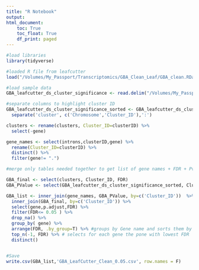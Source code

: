 ```yaml
---
title: "R Notebook"
output: 
html_document:
    toc: True
    toc_float: True
    df_print: paged
---
```


```r
#load libraries
library(tidyverse)
```

```r
#loaded R file from leafcutter
load("/Volumes/My_Passport/Transcriptomics/GBA_Clean_Leaf/GBA_clean.RData")

#load sample data
GBA_leafcutter_ds_cluster_significance <- read.delim("/Volumes/My_Passport/Transcriptomics/GBA_Clean_Leaf/leafcutter_ds_cluster_significance.txt")

```

```r
#separate columns to highlight cluster ID
GBA_leafcutter_ds_cluster_significance_sorted <- GBA_leafcutter_ds_cluster_significance %>%
  separate('cluster', c('Chromosome','Cluster_ID'),':') 

clusters <- rename(clusters, Cluster_ID=clusterID) %>%
  select(-gene)

gene_names <- select(introns,clusterID,gene) %>%
  rename(Cluster_ID=clusterID) %>%
  distinct() %>%
  filter(gene!= ".")

```

```r
#merge only tables needed together to get list of gene names + FDR + Pvalue

GBA_final <- select(clusters, Cluster_ID, FDR)
GBA_PValue <- select(GBA_leafcutter_ds_cluster_significance_sorted, Cluster_ID, p.adjust)

GBA_list <- inner_join(gene_names, GBA_PValue, by=c('Cluster_ID'))  %>%
  inner_join(GBA_final, by=c('Cluster_ID')) %>%
  select(gene,p.adjust,FDR) %>%
  filter(FDR<= 0.05 ) %>%
  drop_na() %>%
  group_by( gene) %>%
  arrange(FDR, .by_group=T) %>% #groups by Gene name and sorts them by FDR
  top_n(-1, FDR) %>% # selects for each gene the pone with lowest FDR
  distinct()


#Save
write.csv(GBA_list,'GBA_LeafCutter_Clean_0.05.csv', row.names = F)

```



